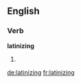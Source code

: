 ==English==

===Verb===
'''latinizing'''

# {{present participle of|[[latinize]]}}

[[de:latinizing]]
[[fr:latinizing]]